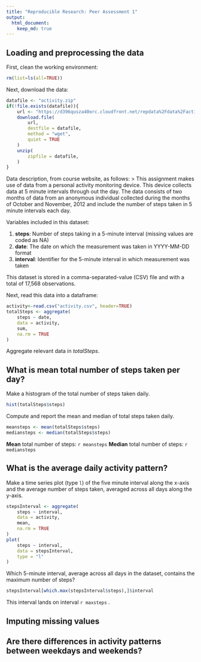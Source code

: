 ```yaml
---
title: "Reproducible Research: Peer Assessment 1"
output: 
  html_document:
    keep_md: true
---
```



## Loading and preprocessing the data
First, clean the working environment:
```r
rm(list=ls(all=TRUE))
```
Next, download the data:
```r
datafile <- "activity.zip"
if(!file.exists(datafile)){
	url <- "https://d396qusza40orc.cloudfront.net/repdata%2Fdata%2Factivity.zip"
	download.file(
		url,
		destfile = datafile,
		method = "wget",
		quiet = TRUE
	)
	unzip(
		zipfile = datafile,
	)
}
```
Data description, from course website, as follows:
> This assignment makes use of data from a personal activity monitoring device. This device collects data at 5 minute intervals through out the day. The data consists of two months of data from an anonymous individual collected during the months of October and November, 2012 and include the number of steps taken in 5 minute intervals each day.

Variables included in this dataset:

1. **steps**: Number of steps taking in a 5-minute interval (missing values are coded as NA)
2. **date**: The date on which the measurement was taken in YYYY-MM-DD format
3. **interval**: Identifier for the 5-minute interval in which measurement was taken

This dataset is stored in a comma-separated-value (CSV) file and with a total of 17,568 observations.

Next, read this data into a dataframe:

```r
activity<-read.csv("activity.csv", header=TRUE)
totalSteps <- aggregate(
	steps ~ date,
	data = activity,
	sum,
	na.rm = TRUE
)
```

Aggregate relevant data in *totalSteps*.

## What is mean total number of steps taken per day?

Make a histogram of the total number of steps taken daily.

```r
hist(totalSteps$steps)
```

Compute and report the mean and median of total steps taken daily.
```r
meansteps <- mean(totalSteps$steps)
mediansteps <- median(totalSteps$steps)
```

**Mean** total number of steps: `r meansteps`
**Median** total number of steps: `r mediansteps`

## What is the average daily activity pattern?

Make a time series plot (type `l`) of the five minute interval along the x-axis and the average number of steps taken, averaged across all days along the y-axis.

```r
stepsInterval <- aggregate(
	steps ~ interval,
	data = activity,
	mean,
	na.rm = TRUE
)
plot(
	steps ~ interval,
	data = stepsInterval,
	type = "l"
)
```

Which 5-minute interval, average across all days in the dataset, contains the maximum number of steps?

```r
stepsInterval[which.max(stepsInterval$steps),]$interval
```

This interval lands on interval `r maxsteps` .


## Imputing missing values



## Are there differences in activity patterns between weekdays and weekends?
